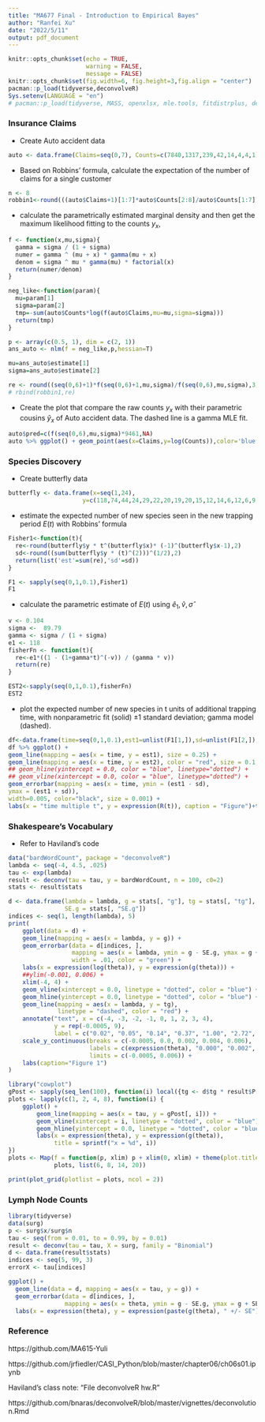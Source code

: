 ```yaml
---
title: "MA677 Final - Introduction to Empirical Bayes"
author: "Ranfei Xu"
date: "2022/5/11"
output: pdf_document
---
```


```r
knitr::opts_chunk$set(echo = TRUE, 
                      warning = FALSE,
                      message = FALSE)
knitr::opts_chunk$set(fig.width=6, fig.height=3,fig.align = "center") 
pacman::p_load(tidyverse,deconvolveR)
Sys.setenv(LANGUAGE = "en")
# pacman::p_load(tidyverse, MASS, openxlsx, mle.tools, fitdistrplus, deconvolveR)
```


### Insurance Claims

- Create Auto accident data
```r
auto <- data.frame(Claims=seq(0,7), Counts=c(7840,1317,239,42,14,4,4,1))
```

- Based on Robbins' formula, calculate the expectation of the number of claims for a single customer

```r
n <- 8
robbin1<-round(((auto$Claims+1)[1:7]*auto$Counts[2:8]/auto$Counts[1:7]),3)
```

- calculate the parametrically estimated marginal density and then get the maximum likelihood fitting to the counts $y_x$,
```r
f <- function(x,mu,sigma){
  gamma = sigma / (1 + sigma)
  numer = gamma ^ (mu + x) * gamma(mu + x)
  denom = sigma ^ mu * gamma(mu) * factorial(x)
  return(numer/denom)
}

neg_like<-function(param){
  mu=param[1]
  sigma=param[2]
  tmp=-sum(auto$Counts*log(f(auto$Claims,mu=mu,sigma=sigma)))
  return(tmp)
}

p <- array(c(0.5, 1), dim = c(2, 1))
ans_auto <- nlm(f = neg_like,p,hessian=T)

mu=ans_auto$estimate[1]
sigma=ans_auto$estimate[2]

re <- round((seq(0,6)+1)*f(seq(0,6)+1,mu,sigma)/f(seq(0,6),mu,sigma),3)
# rbind(robbin1,re)
```

- Create the plot that compare the raw counts $y_x$ with their parametric cousins $\hat y_x$ of Auto accident data. The dashed line is a gamma MLE fit.

```r
auto$pred=c(f(seq(0,6),mu,sigma)*9461,NA)
auto %>% ggplot() + geom_point(aes(x=Claims,y=log(Counts)),color='blue') +geom_line(aes(x=Claims,y=log(pred)),color='red',lty=4)+theme_bw()+theme(panel.grid=element_blank(),panel.border=element_blank(),axis.line=element_line(colour="black"))
```

### Species Discovery

- Create butterfly data
```r
butterfly <- data.frame(x=seq(1,24),
                     y=c(118,74,44,24,29,22,20,19,20,15,12,14,6,12,6,9,9,6,10,10,11,5,3,3))
```

- estimate the expected number of new species seen in the new trapping period $E(t)$ with Robbins' formula
```r
Fisher1<-function(t){
  re<-round(butterfly$y * t^(butterfly$x)* (-1)^(butterfly$x-1),2)
  sd<-round((sum(butterfly$y * (t)^(2)))^(1/2),2)
  return(list('est'=sum(re),'sd'=sd))
}

F1 <- sapply(seq(0,1,0.1),Fisher1)
F1
```

- calculate the parametric estimate of $E(t)$ using $\hat e_{1}, \hat v, \hat \sigma$
```r
v <- 0.104
sigma <-  89.79
gamma <- sigma / (1 + sigma)
e1 <- 118
fisherFn <- function(t){
  re<-e1*((1 - (1+gamma*t)^(-v)) / (gamma * v))
  return(re)
}

EST2<-sapply(seq(0,1,0.1),fisherFn)
EST2
```

- plot the expected number of new species in t units of additional trapping time, with nonparametric fit (solid) $\pm 1$ standard deviation; gamma model (dashed).
```r
df<-data.frame(time=seq(0,1,0.1),est1=unlist(F1[1,]),sd=unlist(F1[2,]),est2=EST2)
df %>% ggplot() +
geom_line(mapping = aes(x = time, y = est1), size = 0.25) +
geom_line(mapping = aes(x = time, y = est2), color = "red", size = 0.1, linetype = "dashed") +
## geom_hline(yintercept = 0.0, color = "blue", linetype="dotted") +
## geom_vline(xintercept = 0.0, color = "blue", linetype="dotted") +
geom_errorbar(mapping = aes(x = time, ymin = (est1 - sd),
ymax = (est1 + sd)),
width=0.005, color="black", size = 0.001) +
labs(x = "time multiple t", y = expression(R(t)), caption = "Figure")+theme_bw()

```
\newpage

### Shakespeare’s Vocabulary

- Refer to Haviland's code
```r
data("bardWordCount", package = "deconvolveR")
lambda <- seq(-4, 4.5, .025)
tau <- exp(lambda)
result <- deconv(tau = tau, y = bardWordCount, n = 100, c0=2)
stats <- result$stats

d <- data.frame(lambda = lambda, g = stats[, "g"], tg = stats[, "tg"],
                SE.g = stats[, "SE.g"])
indices <- seq(1, length(lambda), 5)
print(
    ggplot(data = d) +
    geom_line(mapping = aes(x = lambda, y = g)) +
    geom_errorbar(data = d[indices, ],
                  mapping = aes(x = lambda, ymin = g - SE.g, ymax = g + SE.g),
                  width = .01, color = "green") +
    labs(x = expression(log(theta)), y = expression(g(theta))) +
    ##ylim(-0.001, 0.006) +
    xlim(-4, 4) +
    geom_vline(xintercept = 0.0, linetype = "dotted", color = "blue") +
    geom_hline(yintercept = 0.0, linetype = "dotted", color = "blue") +
    geom_line(mapping = aes(x = lambda, y = tg),
              linetype = "dashed", color = "red") +
    annotate("text", x = c(-4, -3, -2, -1, 0, 1, 2, 3, 4),
             y = rep(-0.0005, 9),
             label = c("0.02", "0.05", "0.14", "0.37", "1.00", "2.72", "7.39", "20.09", "90.02"), size = 2) +
    scale_y_continuous(breaks = c(-0.0005, 0.0, 0.002, 0.004, 0.006),
                       labels = c(expression(theta), "0.000", "0.002", "0.004", "0.006"),
                       limits = c(-0.0005, 0.006)) +
    labs(caption="Figure 1")
)
```

```r
library("cowplot")
gPost <- sapply(seq_len(100), function(i) local({tg <- d$tg * result$P[i, ]; tg / sum(tg)}))
plots <- lapply(c(1, 2, 4, 8), function(i) {
    ggplot() +
        geom_line(mapping = aes(x = tau, y = gPost[, i])) +
        geom_vline(xintercept = i, linetype = "dotted", color = "blue") +
        geom_hline(yintercept = 0.0, linetype = "dotted", color = "blue") +
        labs(x = expression(theta), y = expression(g(theta)),
             title = sprintf("x = %d", i))
})
plots <- Map(f = function(p, xlim) p + xlim(0, xlim) + theme(plot.title=element_text(hjust=0.5)),
             plots, list(6, 8, 14, 20))

print(plot_grid(plotlist = plots, ncol = 2))
```


### Lymph Node Counts

```r
library(tidyverse)
data(surg)
p <- surg$x/surg$n
tau <- seq(from = 0.01, to = 0.99, by = 0.01)
result <- deconv(tau = tau, X = surg, family = "Binomial")
d <- data.frame(result$stats)
indices <- seq(5, 99, 3)
errorX <- tau[indices]

ggplot() +
  geom_line(data = d, mapping = aes(x = tau, y = g)) +
  geom_errorbar(data = d[indices, ],
                mapping = aes(x = theta, ymin = g - SE.g, ymax = g + SE.g), width = .01, color = "red") +
  labs(x = expression(theta), y = expression(paste(g(theta), " +/- SE")), caption = "Figure")+theme_bw()

```


### Reference

https://github.com/MA615-Yuli

https://github.com/jrfiedler/CASI_Python/blob/master/chapter06/ch06s01.ipynb

Haviland's class note: "File deconvolveR hw.R"

https://github.com/bnaras/deconvolveR/blob/master/vignettes/deconvolution.Rmd

